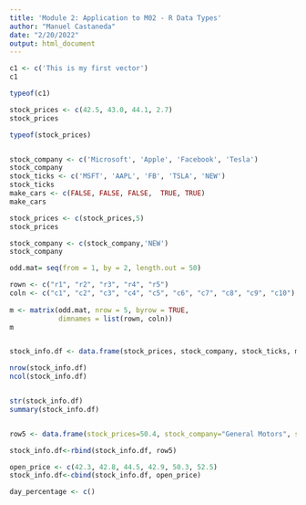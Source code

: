 ```yaml
---
title: 'Module 2: Application to M02 - R Data Types'
author: "Manuel Castaneda"
date: "2/20/2022"
output: html_document
---
```


```r

c1 <- c('This is my first vector')
c1 

typeof(c1)

stock_prices <- c(42.5, 43.0, 44.1, 2.7)
stock_prices

typeof(stock_prices)


stock_company <- c('Microsoft', 'Apple', 'Facebook', 'Tesla')
stock_company
stock_ticks <- c('MSFT', 'AAPL', 'FB', 'TSLA', 'NEW')
stock_ticks
make_cars <- c(FALSE, FALSE, FALSE,  TRUE, TRUE)
make_cars

stock_prices <- c(stock_prices,5)
stock_prices

stock_company <- c(stock_company,'NEW')
stock_company

odd.mat= seq(from = 1, by = 2, length.out = 50)

rown <- c("r1", "r2", "r3", "r4", "r5")
coln <- c("c1", "c2", "c3", "c4", "c5", "c6", "c7", "c8", "c9", "c10")
  
m <- matrix(odd.mat, nrow = 5, byrow = TRUE, 
            dimnames = list(rown, coln))
m


stock_info.df <- data.frame(stock_prices, stock_company, stock_ticks, make_cars)

nrow(stock_info.df)
ncol(stock_info.df)


str(stock_info.df)
summary(stock_info.df)


row5 <- data.frame(stock_prices=50.4, stock_company="General Motors", stock_ticks="GM", make_cars=TRUE)

stock_info.df<-rbind(stock_info.df, row5)

open_price <- c(42.3, 42.8, 44.5, 42.9, 50.3, 52.5)
stock_info.df<-cbind(stock_info.df, open_price)

day_percentage <- c()

```